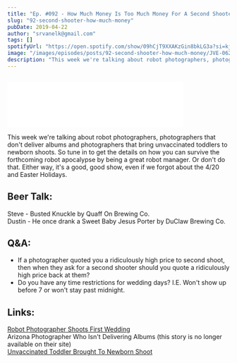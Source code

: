 ```yaml
---
title: "Ep. #092 - How Much Money Is Too Much Money For A Second Shooter?"
slug: "92-second-shooter-how-much-money"
pubDate: 2019-04-22
author: "srvanelk@gmail.com"
tags: []
spotifyUrl: "https://open.spotify.com/show/09hCjT9XXAKzGin8bkLG3a?si=kjRZvQ1JTb6Ov3HVzSSlWA"
image: "/images/episodes/posts/92-second-shooter-how-much-money/JVE-062.webp"
description: "This week we're talking about robot photographers, photographers that don't deliver albums and photographers that bring unvaccinated toddlers to newborn shoots. So tune in to get the details on how you can survive the forthcoming robot apocalypse by being a great robot manager. Or don't do that. Either way, it's a good, good show, even if we forgot about the 4/20 and Easter Holidays."
---
```


<figure>
  <img src="/images/episodes/posts/92-second-shooter-how-much-money/JVE-062.webp" alt="" />
</figure>
<iframe class="embedly-embed" src="//cdn.embedly.com/widgets/media.html?src=https%3A%2F%2Fanchor.fm%2Fweddingphotohangover%2Fembed%2Fepisodes%2FEp--092---How-Much-Money-Is-Too-Much-Money-For-A-Second-Shooter-e3qgmu&url=https%3A%2F%2Fanchor.fm%2Fweddingphotohangover%2Fepisodes%2FEp--092---How-Much-Money-Is-Too-Much-Money-For-A-Second-Shooter-e3qgmu&image=https%3A%2F%2Fs3-us-west-2.amazonaws.com%2Fanchor-generated-image-bank%2Fproduction%2Fpodcast_uploaded_episode400%2F805714%2F805714-1555961641422-22c24829f7646.jpg&key=61d05c9d54e8455ea7a9677c366be814&type=text%2Fhtml&schema=anchor&wmode=opaque" width="400" height="102" scrolling="no" frameborder="0" allow="autoplay; fullscreen" allowfullscreen="true"></iframe>

This week we're talking about robot photographers, photographers that don't deliver albums and photographers that bring unvaccinated toddlers to newborn shoots. So tune in to get the details on how you can survive the forthcoming robot apocalypse by being a great robot manager. Or don't do that. Either way, it's a good, good show, even if we forgot about the 4/20 and Easter Holidays.

## Beer Talk:  
Steve - Busted Knuckle by Quaff On Brewing Co.  
Dustin - He once drank a Sweet Baby Jesus Porter by DuClaw Brewing Co.

## Q&A:
- If a photographer quoted you a ridiculously high price to second shoot, then when they ask for a second shooter should you quote a ridiculously high price back at them?
- Do you have any time restrictions for wedding days? I.E. Won't show up before 7 or won't stay past midnight.

## Links: 
[Robot Photographer Shoots First Wedding](https://fstoppers.com/wedding/eva-robot-photographer-just-shot-her-first-wedding-356696?fbclid=IwAR2d6fuUv5STZDAn5FDj9UEaclHvvxC0I-_wIqopP75TLLeb76KBi825VBc)   
Arizona Photographer Who Isn't Delivering Albums (this story is no longer available on their site)  
[Unvaccinated Toddler Brought To Newborn Shoot](https://www.glamour.com/story/unvaccinated-photographer-newborn-shoot)
